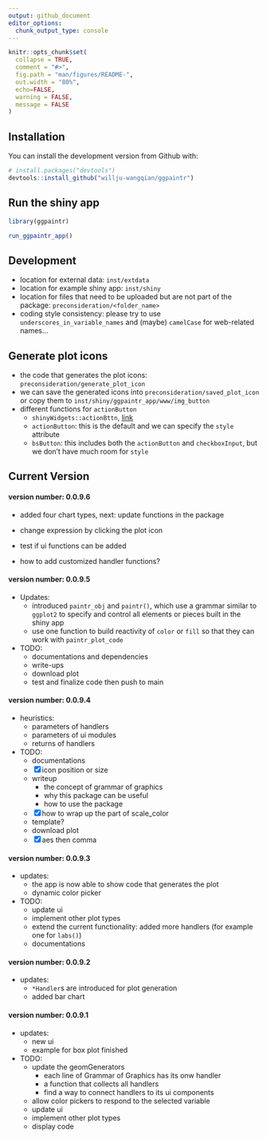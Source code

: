 ```yaml
---
output: github_document
editor_options: 
  chunk_output_type: console
---
```


```r
knitr::opts_chunk$set(
  collapse = TRUE,
  comment = "#>",
  fig.path = "man/figures/README-",
  out.width = "80%",
  echo=FALSE,
  warning = FALSE,
  message = FALSE
)
```

## Installation

You can install the development version from Github with:

```r
# install.packages("devtools")
devtools::install_github("willju-wangqian/ggpaintr")
```

## Run the shiny app

```r
library(ggpaintr)

run_ggpaintr_app()
```



## Development

+   location for external data: `inst/extdata`
+   location for example shiny app: `inst/shiny`
+   location for files that need to be uploaded but are not part of the package: `preconsideration/<folder_name>`
+   coding style consistency: please try to use `underscores_in_variable_names` and (maybe) `camelCase` for web-related names...

## Generate plot icons

+   the code that generates the plot icons: `preconsideration/generate_plot_icon`
+   we can save the generated icons into `preconsideration/saved_plot_icon` or copy them to `inst/shiny/ggpaintr_app/www/img_button`
+   different functions for `actionButton`
    +   `shinyWidgets::actionBttn`, [link](https://bttn.surge.sh/)
    +   `actionButton`: this is the default and we can specify the `style` attribute
    +   `bsButton`: this includes both the `actionButton` and `checkboxInput`, but we don't have much room for `style` 




## Current Version

#### version number: 0.0.9.6

- added four chart types, next: update functions in the package

- change expression by clicking the plot icon
- test if ui functions can be added
- how to add customized handler functions?

#### version number: 0.0.9.5

- Updates:
  - introduced `paintr_obj` and `paintr()`, which use a grammar similar to `ggplot2` to specify and control all elements or pieces built in the shiny app
  - use one function to build reactivity of `color` or `fill` so that they can work with `paintr_plot_code`

- TODO:
  - documentations and dependencies
  - write-ups
  - download plot
  - test and finalize code then push to main

#### version number: 0.0.9.4

- heuristics:
  - parameters of handlers
  - parameters of ui modules
  - returns of handlers

+ TODO: 
  - documentations 
  - [X] icon position or size 
  - writeup
    - the concept of grammar of graphics
    - why this package can be useful
    - how to use the package
  - [X] how to wrap up the part of scale_color
  - template?
  - download plot
  - [X] aes then comma

#### version number: 0.0.9.3

+   updates:
    +   the app is now able to show code that generates the plot
    +   dynamic color picker
+   TODO:
    +   update ui
    +   implement other plot types
    +   extend the current functionality: added more handlers (for example one for `labs()`)
    +   documentations

#### version number: 0.0.9.2

+   updates:
    +   `*Handler`s are introduced for plot generation
    +   added bar chart

#### version number: 0.0.9.1

+   updates:
    +   new ui
    +   example for box plot finished
+   TODO:
    +   update the geomGenerators
        +   each line of Grammar of Graphics has its onw handler
        +   a function that collects all handlers
        +   find a way to connect handlers to its ui components
    +   allow color pickers to respond to the selected variable
    +   update ui
    +   implement other plot types
    +   display code
    



